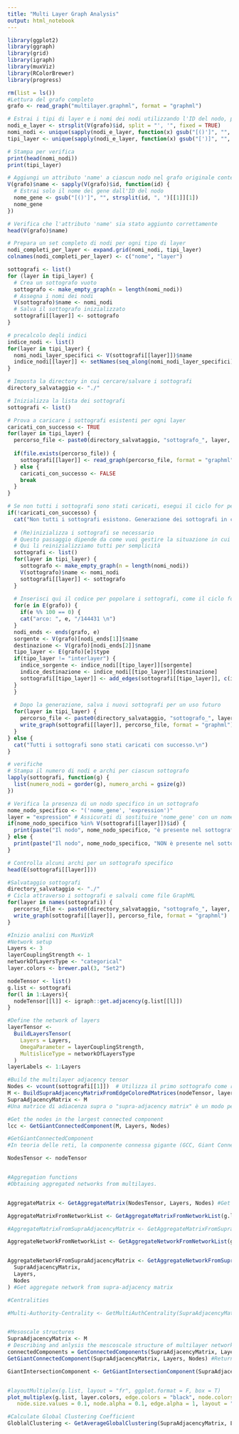 ```yaml
---
title: "Multi Layer Graph Analysis"
output: html_notebook
---
```


```r
library(ggplot2)
library(ggraph)
library(grid)
library(igraph)
library(muxViz)
library(RColorBrewer)
library(progress)
```

```r
rm(list = ls())
#Lettura del grafo completo
grafo <- read_graph("multilayer.graphml", format = "graphml")
```

```r
# Estrai i tipi di layer e i nomi dei nodi utilizzando l'ID del nodo, pulendo i dati in un unico passaggio
nodi_e_layer <- strsplit(V(grafo)$id, split = "', '", fixed = TRUE)
nomi_nodi <- unique(sapply(nodi_e_layer, function(x) gsub("[()']", "", x[1])))
tipi_layer <- unique(sapply(nodi_e_layer, function(x) gsub("[')]", "", x[2])))

# Stampa per verifica
print(head(nomi_nodi))
print(tipi_layer)
```

```r
# Aggiungi un attributo 'name' a ciascun nodo nel grafo originale contenente solo il nome del gene
V(grafo)$name <- sapply(V(grafo)$id, function(id) {
  # Estrai solo il nome del gene dall'ID del nodo
  nome_gene <- gsub("[()']", "", strsplit(id, ", ")[[1]][1])
  nome_gene
})

# Verifica che l'attributo 'name' sia stato aggiunto correttamente
head(V(grafo)$name)
```

```r
# Prepara un set completo di nodi per ogni tipo di layer
nodi_completi_per_layer <- expand.grid(nomi_nodi, tipi_layer)
colnames(nodi_completi_per_layer) <- c("nome", "layer")
```

```r
sottografi <- list()
for (layer in tipi_layer) {
  # Crea un sottografo vuoto
  sottografo <- make_empty_graph(n = length(nomi_nodi))
  # Assegna i nomi dei nodi
  V(sottografo)$name <- nomi_nodi
  # Salva il sottografo inizializzato
  sottografi[[layer]] <- sottografo
}
```

```r
# precalcolo degli indici
indice_nodi <- list()
for(layer in tipi_layer) {
  nomi_nodi_layer_specifici <- V(sottografi[[layer]])$name
  indice_nodi[[layer]] <- setNames(seq_along(nomi_nodi_layer_specifici), nomi_nodi_layer_specifici)
}
```

```r
# Imposta la directory in cui cercare/salvare i sottografi
directory_salvataggio <- "./"

# Inizializza la lista dei sottografi
sottografi <- list()

# Prova a caricare i sottografi esistenti per ogni layer
caricati_con_successo <- TRUE
for(layer in tipi_layer) {
  percorso_file <- paste0(directory_salvataggio, "sottografo_", layer, ".graphml")
  
  if(file.exists(percorso_file)) {
    sottografi[[layer]] <- read_graph(percorso_file, format = "graphml")
  } else {
    caricati_con_successo <- FALSE
    break
  }
}

# Se non tutti i sottografi sono stati caricati, esegui il ciclo for per generarli
if(!caricati_con_successo) {
  cat("Non tutti i sottografi esistono. Generazione dei sottografi in corso...\n")
  
  # (Re)inizializza i sottografi se necessario
  # Questo passaggio dipende da come vuoi gestire la situazione in cui alcuni sottografi esistono e altri no
  # Qui li reinizializziamo tutti per semplicità
  sottografi <- list()
  for(layer in tipi_layer) {
    sottografo <- make_empty_graph(n = length(nomi_nodi))
    V(sottografo)$name <- nomi_nodi
    sottografi[[layer]] <- sottografo
  }
  
  # Inserisci qui il codice per popolare i sottografi, come il ciclo for sopra
  for(e in E(grafo)) {
    if(e %% 100 == 0) {
    cat("arco: ", e, "/144431 \n")
  }
  nodi_ends <- ends(grafo, e)
  sorgente <- V(grafo)[nodi_ends[1]]$name
  destinazione <- V(grafo)[nodi_ends[2]]$name
  tipo_layer <- E(grafo)[e]$type
  if(tipo_layer != "interlayer") {
    indice_sorgente <- indice_nodi[[tipo_layer]][sorgente]
    indice_destinazione <- indice_nodi[[tipo_layer]][destinazione]
    sottografi[[tipo_layer]] <- add_edges(sottografi[[tipo_layer]], c(indice_sorgente, indice_destinazione))
  }
  }
  
  # Dopo la generazione, salva i nuovi sottografi per un uso futuro
  for(layer in tipi_layer) {
    percorso_file <- paste0(directory_salvataggio, "sottografo_", layer, ".graphml")
    write_graph(sottografi[[layer]], percorso_file, format = "graphml")
  }
} else {
  cat("Tutti i sottografi sono stati caricati con successo.\n")
}
```

```r
# verifiche
# Stampa il numero di nodi e archi per ciascun sottografo
lapply(sottografi, function(g) {
  list(numero_nodi = gorder(g), numero_archi = gsize(g))
})

# Verifica la presenza di un nodo specifico in un sottografo
nome_nodo_specifico <- "('nome_gene', 'expression')"
layer = "expression" # Assicurati di sostituire 'nome_gene' con un nome di gene valido e 'expression' con il layer corretto
if(nome_nodo_specifico %in% V(sottografi[[layer]])$id) {
  print(paste("Il nodo", nome_nodo_specifico, "è presente nel sottografo", layer))
} else {
  print(paste("Il nodo", nome_nodo_specifico, "NON è presente nel sottografo", layer))
}

# Controlla alcuni archi per un sottografo specifico
head(E(sottografi[[layer]]))
```

```r
#Salvataggio sottografi
directory_salvataggio <- "./"
# Cicla attraverso i sottografi e salvali come file GraphML
for(layer in names(sottografi)) {
  percorso_file <- paste0(directory_salvataggio, "sottografo_", layer, ".graphml")
  write_graph(sottografi[[layer]], percorso_file, format = "graphml")
}
```

```r
#Inizio analisi con MuxVizR
#Network setup
Layers <- 3
layerCouplingStrength <- 1
networkOfLayersType <- "categorical"
layer.colors <- brewer.pal(3, "Set2")
```

```r
nodeTensor <- list()
g.list <- sottografi
for(l in 1:Layers){
  nodeTensor[[l]] <- igraph::get.adjacency(g.list[[l]])
}
```

```r
#Define the network of layers
layerTensor <-
  BuildLayersTensor(
    Layers = Layers,
    OmegaParameter = layerCouplingStrength,
    MultisliceType = networkOfLayersType
  )
layerLabels <- 1:Layers
```

```r
#Build the multilayer adjacency tensor
Nodes <- vcount(sottografi[[1]])  # Utilizza il primo sottografo come riferimento
M <- BuildSupraAdjacencyMatrixFromEdgeColoredMatrices(nodeTensor, layerTensor, Layers, Nodes)
SupraAdjacencyMatrix <- M
#Una matrice di adiacenza supra o "supra-adjacency matrix" è un modo per rappresentare un grafo multistrato in una singola matrice quadrata. In pratica, è una matrice di adiacenza che combina le informazioni di tutti gli strati in un'unica struttura. Questa matrice è divisa in blocchi in modo tale che ogni blocco rappresenti le connessioni intra-layer o inter-layer. Le connessioni intra-layer sono rappresentate da blocchi sulla diagonale principale della matrice, mentre le connessioni inter-layer possono essere rappresentate da blocchi fuori dalla diagonale.
```

```r
#Get the nodes in the largest connected component
lcc <- GetGiantConnectedComponent(M, Layers, Nodes)

#GetGiantConnectedComponent
#In teoria delle reti, la componente connessa gigante (GCC, Giant Connected Component) è la componente connessa più grande in un grafo, ovvero il sottoinsieme più grande di nodi tutti raggiungibili tra loro attraverso i percorsi nel grafo. In un contesto multistrato, questa funzione probabilmente cerca la GCC considerando la connettività complessiva attraverso tutti gli strati. Ciò significa identificare il gruppo più grande di nodi che rimane connesso quando si considerano le connessioni in tutti gli strati del grafo.

```

```r
NodesTensor <- nodeTensor


#Aggregation functions
#Obtaining aggregated networks from multilayes.


AggregateMatrix <- GetAggregateMatrix(NodesTensor, Layers, Nodes) #Get aggregate matrix from nodes tensor

AggregateMatrixFromNetworkList <- GetAggregateMatrixFromNetworkList(g.list) #Get aggregate Matrix from network List

#AggregateMatrixFromSupraAdjacencyMatrix <- GetAggregateMatrixFromSupraAdjacencyMatrix(SupraAdjacencyMatrix, Layers, Nodes) # QUESTA FUNZIONE NON ESISTE

AggregateNetworkFromNetworkList <- GetAggregateNetworkFromNetworkList(g.list) #Get aggregate Network from network List


AggregateNetworkFromSupraAdjacencyMatrix <- GetAggregateNetworkFromSupraAdjacencyMatrix(
  SupraAdjacencyMatrix,
  Layers,
  Nodes
) #Get aggregate network from supra-adjacency matrix


```

```r
#Centralities

#Multi-Authority-Centrality <- GetMultiAuthCentrality(SupraAdjacencyMatrix, Layers, Nodes) #Calculates Multi-Authority-Centrality Avvertimento: sparse->dense coercion: allocating vector of size 7.7 GiBErrore: non è possibile allocare un vettore di dimensione 3.8 Gb



```

```r
#Mesoscale structures
SupraAdjacencyMatrix <- M
# Describing and anlysis the mescoscale structure of multilayer networks.
connectedComponents = GetConnectedComponents(SupraAdjacencyMatrix, Layers, Nodes) #Return the component assignment for each node
GetGiantConnectedComponent(SupraAdjacencyMatrix, Layers, Nodes) #Return the largest connected component

GiantIntersectionComponent <- GetGiantIntersectionComponent(SupraAdjacencyMatrix, Layers, Nodes) #Return the largest connected component obtained by intersecting LCC of each layer. Assumption: the network is an edge-colored multigraph



```

```r
#layoutMultiplex(g.list, layout = "fr", ggplot.format = F, box = T)
plot_multiplex(g.list, layer.colors, edge.colors = "black", node.colors = "auto",
   node.size.values = 0.1, node.alpha = 0.1, edge.alpha = 1, layout = "fr", show.legend = T)
```

```r
#Calculate Global Clustering Coefficient
GloblalClustering <- GetAverageGlobalClustering(SupraAdjacencyMatrix, Layers, Nodes)
```
